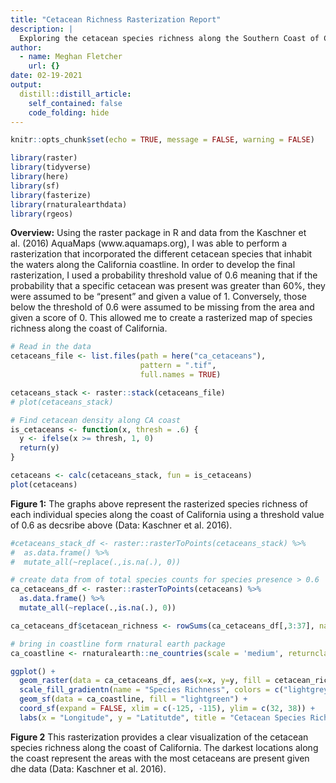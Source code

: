 ```yaml
---
title: "Cetacean Richness Rasterization Report"
description: |
  Exploring the cetacean species richness along the Southern Coast of California
author:
  - name: Meghan Fletcher
    url: {}
date: 02-19-2021
output:
  distill::distill_article:
    self_contained: false
    code_folding: hide
---
```



```r
knitr::opts_chunk$set(echo = TRUE, message = FALSE, warning = FALSE)

library(raster)
library(tidyverse)
library(here)
library(sf)
library(fasterize)
library(rnaturalearthdata)
library(rgeos)
```


**Overview:** Using the raster package in R and data from the Kaschner et al. (2016) AquaMaps (www.aquamaps.org), I was able to perform a rasterization that incorporated the different cetacean species that inhabit the waters along the California coastline. In order to develop the final rasterization, I used a probability threshold value of 0.6 meaning that if the probability that a specific cetacean was present was greater than 60%, they were assumed to be "present" and given a value of 1. Conversely, those below the threshold of 0.6 were assumed to be missing from the area and given a score of 0. This allowed me to create a rasterized map of species richness along the coast of California.

```r
# Read in the data
cetaceans_file <- list.files(path = here("ca_cetaceans"),
                             pattern = ".tif",
                             full.names = TRUE)

cetaceans_stack <- raster::stack(cetaceans_file)
# plot(cetaceans_stack)
```

```r
# Find cetacean density along CA coast
is_cetaceans <- function(x, thresh = .6) {
  y <- ifelse(x >= thresh, 1, 0)
  return(y)
}

cetaceans <- calc(cetaceans_stack, fun = is_cetaceans)
plot(cetaceans)
```

**Figure 1:** The graphs above represent the rasterized species richness of each individual species along the coast of California using a threshold value of 0.6 as decsribe above (Data: Kaschner et al. 2016).


```r
#cetaceans_stack_df <- raster::rasterToPoints(cetaceans_stack) %>% 
#  as.data.frame() %>% 
#  mutate_all(~replace(.,is.na(.), 0))

# create data from of total species counts for species presence > 0.6
ca_cetaceans_df <- raster::rasterToPoints(cetaceans) %>% 
  as.data.frame() %>% 
  mutate_all(~replace(.,is.na(.), 0)) 

ca_cetaceans_df$cetacean_richness <- rowSums(ca_cetaceans_df[,3:37], na.rm = TRUE)
```


```r
# bring in coastline form rnatural earth package
ca_coastline <- rnaturalearth::ne_countries(scale = 'medium', returnclass = "sf")
```


```r
ggplot() +
  geom_raster(data = ca_cetaceans_df, aes(x=x, y=y, fill = cetacean_richness)) +
  scale_fill_gradientn(name = "Species Richness", colors = c("lightgrey", "orchid2", "navy")) +
  geom_sf(data = ca_coastline, fill = "lightgreen") +
  coord_sf(expand = FALSE, xlim = c(-125, -115), ylim = c(32, 38)) +
  labs(x = "Longitude", y = "Latitutde", title = "Cetacean Species Richness Mapping Along the Coast of California", subtitle = "Data: Kaschner et al. (2016)")
```

**Figure 2** This rasterization provides a clear visualization of the cetacean species richness along the coast of California. The darkest locations along the coast represent the areas with the most cetaceans are present given dhe data (Data: Kaschner et al. 2016).


